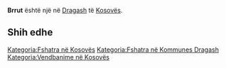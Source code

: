 {{Fshat në 
 | Emri                = Brrut
 | EmriAlt                = 
 | NAME_SHORT_FORM=      
 | NAME_GENERIC=      
 | NAME_SORT_NAME_RO=      BRRUT
 | FULL_NAME_RO = Brrut
 | FULL_NAME_ND_RO=Brrut
 | SORT_NAME_RG=BRRUT
 | FULL_NAME_RG=Brrut
 | FULL_NAME_ND_RG=Brrut
 | SRP_NAME_SHORT_FORM=      
 | SRP_NAME_GENERIC=      
 | SRP_NAME_SORT_NAME_RO=      
 | SRP_FULL_NAME_RO = 
 | SRP_FULL_NAME_ND_RO=
 | SRP_SORT_NAME_RG=
 | SRP_FULL_NAME_RG=
 | SRP_FULL_NAME_ND_RG=
 | Emri (Rasa dhanore) = 
 | Figura              = 
 | Shteti              = Kosovo
 | Komuna              = Dragash
 | Kodi postar         = 
 | Sipërfaqja          = 

 | Popullsia           = 

 | Regj. i popullsisë  = 
 | Dend. e popullsisë  = 
 | Faqja zyrtare       = 
 <!--- Koordinatat ----> 
 | Gjerësia            = 42.129444
 | Gjatësia            = 20.700278
 | Lartësia            = 
}}
'''Brrut''' është një [[]] në [[Dragash]] të [[Kosovës]].

<!-- == Gjeografia == -->
<!-- == Historia == -->
<!-- == Demografia == -->
== Shih edhe ==
{{Komuna Dragash}}
{{Kosovo-Administrata-Cung}}

[[Kategoria:Fshatra në Kosovës]]
[[Kategoria:Fshatra në Kommunes Dragash]]
[[Kategoria:Vendbanime në Kosovës]]